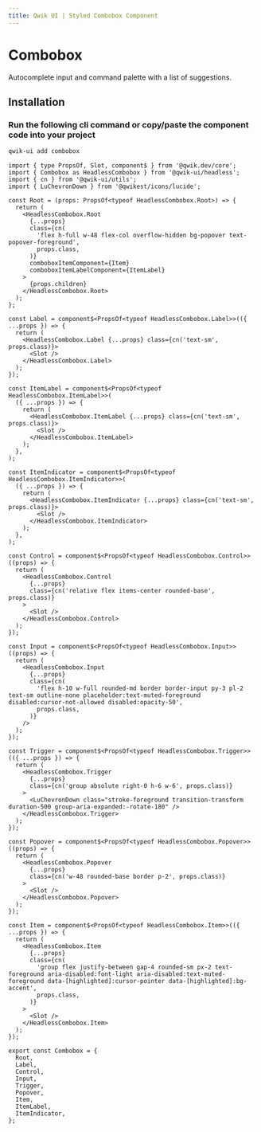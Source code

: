 ```yaml
---
title: Qwik UI | Styled Combobox Component
---
```



<StatusBanner status={statusByComponent.styled.Combobox} />

# Combobox

Autocomplete input and command palette with a list of suggestions.

<Showcase name="hero" />

## Installation

### Run the following cli command or copy/paste the component code into your project

```sh
qwik-ui add combobox
```

```tsx
import { type PropsOf, Slot, component$ } from '@qwik.dev/core';
import { Combobox as HeadlessCombobox } from '@qwik-ui/headless';
import { cn } from '@qwik-ui/utils';
import { LuChevronDown } from '@qwikest/icons/lucide';

const Root = (props: PropsOf<typeof HeadlessCombobox.Root>) => {
  return (
    <HeadlessCombobox.Root
      {...props}
      class={cn(
        'flex h-full w-48 flex-col overflow-hidden bg-popover text-popover-foreground',
        props.class,
      )}
      comboboxItemComponent={Item}
      comboboxItemLabelComponent={ItemLabel}
    >
      {props.children}
    </HeadlessCombobox.Root>
  );
};

const Label = component$<PropsOf<typeof HeadlessCombobox.Label>>(({ ...props }) => {
  return (
    <HeadlessCombobox.Label {...props} class={cn('text-sm', props.class)}>
      <Slot />
    </HeadlessCombobox.Label>
  );
});

const ItemLabel = component$<PropsOf<typeof HeadlessCombobox.ItemLabel>>(
  ({ ...props }) => {
    return (
      <HeadlessCombobox.ItemLabel {...props} class={cn('text-sm', props.class)}>
        <Slot />
      </HeadlessCombobox.ItemLabel>
    );
  },
);

const ItemIndicator = component$<PropsOf<typeof HeadlessCombobox.ItemIndicator>>(
  ({ ...props }) => {
    return (
      <HeadlessCombobox.ItemIndicator {...props} class={cn('text-sm', props.class)}>
        <Slot />
      </HeadlessCombobox.ItemIndicator>
    );
  },
);

const Control = component$<PropsOf<typeof HeadlessCombobox.Control>>((props) => {
  return (
    <HeadlessCombobox.Control
      {...props}
      class={cn('relative flex items-center rounded-base', props.class)}
    >
      <Slot />
    </HeadlessCombobox.Control>
  );
});

const Input = component$<PropsOf<typeof HeadlessCombobox.Input>>((props) => {
  return (
    <HeadlessCombobox.Input
      {...props}
      class={cn(
        'flex h-10 w-full rounded-md border border-input py-3 pl-2 text-sm outline-none placeholder:text-muted-foreground disabled:cursor-not-allowed disabled:opacity-50',
        props.class,
      )}
    />
  );
});

const Trigger = component$<PropsOf<typeof HeadlessCombobox.Trigger>>(({ ...props }) => {
  return (
    <HeadlessCombobox.Trigger
      {...props}
      class={cn('group absolute right-0 h-6 w-6', props.class)}
    >
      <LuChevronDown class="stroke-foreground transition-transform duration-500 group-aria-expanded:-rotate-180" />
    </HeadlessCombobox.Trigger>
  );
});

const Popover = component$<PropsOf<typeof HeadlessCombobox.Popover>>((props) => {
  return (
    <HeadlessCombobox.Popover
      {...props}
      class={cn('w-48 rounded-base border p-2', props.class)}
    >
      <Slot />
    </HeadlessCombobox.Popover>
  );
});

const Item = component$<PropsOf<typeof HeadlessCombobox.Item>>(({ ...props }) => {
  return (
    <HeadlessCombobox.Item
      {...props}
      class={cn(
        'group flex justify-between gap-4 rounded-sm px-2 text-foreground aria-disabled:font-light aria-disabled:text-muted-foreground data-[highlighted]:cursor-pointer data-[highlighted]:bg-accent',
        props.class,
      )}
    >
      <Slot />
    </HeadlessCombobox.Item>
  );
});

export const Combobox = {
  Root,
  Label,
  Control,
  Input,
  Trigger,
  Popover,
  Item,
  ItemLabel,
  ItemIndicator,
};
```

